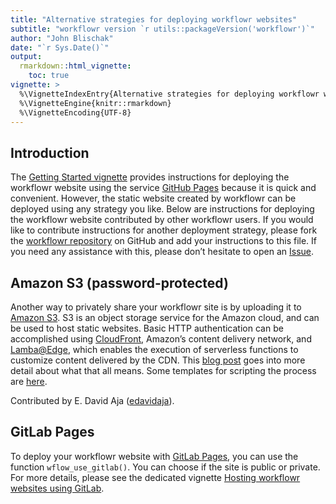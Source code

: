 ```yaml
---
title: "Alternative strategies for deploying workflowr websites"
subtitle: "workflowr version `r utils::packageVersion('workflowr')`"
author: "John Blischak"
date: "`r Sys.Date()`"
output:
  rmarkdown::html_vignette:
    toc: true
vignette: >
  %\VignetteIndexEntry{Alternative strategies for deploying workflowr websites}
  %\VignetteEngine{knitr::rmarkdown}
  %\VignetteEncoding{UTF-8}
---
```


## Introduction

The [Getting Started vignette][vig-getting-started] provides instructions for
deploying the workflowr website using the service [GitHub Pages][gh-pages]
because it is quick and convenient. However, the static website created by
workflowr can be deployed using any strategy you like. Below are instructions
for deploying the workflowr website contributed by other workflowr users. If you
would like to contribute instructions for another deployment strategy, please
fork the [workflowr repository][workflowr] on GitHub and add your instructions
to this file. If you need any assistance with this, please
don't hesitate to open an [Issue][wflow-issues].

[gh-pages]: https://pages.github.com/
[vig-getting-started]: wflow-01-getting-started.html
[wflow-issues]: https://github.com/workflowr/workflowr/issues
[workflowr]: https://github.com/workflowr/workflowr

## Amazon S3 (password-protected)

Another way to privately share your workflowr site is by uploading it to [Amazon
S3][s3]. S3 is an object storage service for the Amazon cloud, and can be used
to host static websites. Basic HTTP authentication can be accomplished using
[CloudFront][cloudfront], Amazon's content delivery network, and
[Lamba@Edge][lambda], which enables the execution of serverless functions to
customize content delivered by the CDN. This [blog post][hackernoon] goes into
more detail about what that all means. Some templates for scripting the process are
[here][dumrauf].

Contributed by E. David Aja ([edavidaja][]).

[cloudfront]: https://aws.amazon.com/cloudfront/
[edavidaja]: https://github.com/edavidaja
[dumrauf]: https://github.com/dumrauf/serverless_static_website_with_basic_auth
[hackernoon]: https://hackernoon.com/serverless-password-protecting-a-static-website-in-an-aws-s3-bucket-bfaaa01b8666
[lambda]: https://docs.aws.amazon.com/AmazonCloudFront/latest/DeveloperGuide/lambda-at-the-edge.html
[s3]: https://aws.amazon.com/s3/

## GitLab Pages

To deploy your workflowr website with [GitLab Pages][gitlab], you can use the
function `wflow_use_gitlab()`. You can choose if the site is public or private.
For more details, please see the dedicated vignette [Hosting workflowr websites
using GitLab](wflow-06-gitlab.html).

[gitlab]: https://docs.gitlab.com/ee/ci/yaml/README.html#pages
